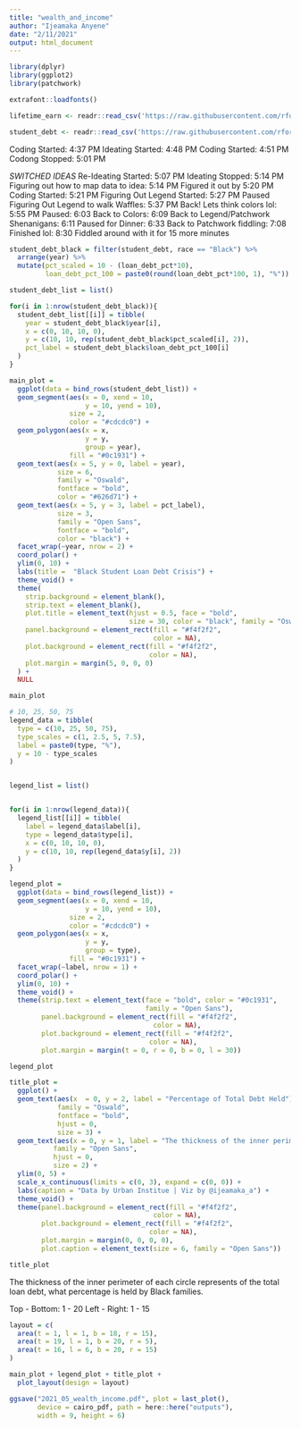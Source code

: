 ```yaml
---
title: "wealth_and_income"
author: "Ijeamaka Anyene"
date: "2/11/2021"
output: html_document
---
```


```r
library(dplyr)
library(ggplot2)
library(patchwork)
```

```r
extrafont::loadfonts()
```

```r
lifetime_earn <- readr::read_csv('https://raw.githubusercontent.com/rfordatascience/tidytuesday/master/data/2021/2021-02-09/lifetime_earn.csv')

student_debt <- readr::read_csv('https://raw.githubusercontent.com/rfordatascience/tidytuesday/master/data/2021/2021-02-09/student_debt.csv')

```
Coding Started: 4:37 PM
Ideating Started: 4:48 PM
Coding Started: 4:51 PM
Codong Stopped: 5:01 PM

*SWITCHED IDEAS*
Re-Ideating Started: 5:07 PM
Ideating Stopped: 5:14 PM
Figuring out how to map data to idea: 5:14 PM
Figured it out by 5:20 PM
Coding Started: 5:21 PM
Figuring Out Legend Started: 5:27 PM
Paused Figuring Out Legend to walk Waffles: 5:37 PM
Back! Lets think colors lol: 5:55 PM
Paused: 6:03
Back to Colors: 6:09
Back to Legend/Patchwork Shenanigans: 6:11
Paused for Dinner: 6:33
Back to Patchwork fiddling: 7:08
Finished lol: 8:30
Fiddled around with it for 15 more minutes

```r
student_debt_black = filter(student_debt, race == "Black") %>%
  arrange(year) %>%
  mutate(pct_scaled = 10 - (loan_debt_pct*10),
         loan_debt_pct_100 = paste0(round(loan_debt_pct*100, 1), "%"))
```

```r
student_debt_list = list()

for(i in 1:nrow(student_debt_black)){
  student_debt_list[[i]] = tibble(
    year = student_debt_black$year[i],
    x = c(0, 10, 10, 0),
    y = c(10, 10, rep(student_debt_black$pct_scaled[i], 2)),
    pct_label = student_debt_black$loan_debt_pct_100[i]
  )
}
```

```r
main_plot = 
  ggplot(data = bind_rows(student_debt_list)) +
  geom_segment(aes(x = 0, xend = 10,
                   y = 10, yend = 10),
               size = 2,
               color = "#cdcdc0") +
  geom_polygon(aes(x = x, 
                   y = y,
                   group = year),
               fill = "#0c1931") +
  geom_text(aes(x = 5, y = 0, label = year),
            size = 6,
            family = "Oswald",
            fontface = "bold",
            color = "#626d71") +
  geom_text(aes(x = 5, y = 3, label = pct_label),
            size = 3,
            family = "Open Sans",
            fontface = "bold",
            color = "black") +
  facet_wrap(~year, nrow = 2) +
  coord_polar() +
  ylim(0, 10) +
  labs(title =  "Black Student Loan Debt Crisis") +
  theme_void() +
  theme(
    strip.background = element_blank(),
    strip.text = element_blank(),
    plot.title = element_text(hjust = 0.5, face = "bold", 
                              size = 30, color = "black", family = "Oswald"),
    panel.background = element_rect(fill = "#f4f2f2",
                                    color = NA),
    plot.background = element_rect(fill = "#f4f2f2",
                                   color = NA),
    plot.margin = margin(5, 0, 0, 0)
  ) +
  NULL

main_plot
```

```r
# 10, 25, 50, 75
legend_data = tibble(
  type = c(10, 25, 50, 75),
  type_scales = c(1, 2.5, 5, 7.5),
  label = paste0(type, "%"),
  y = 10 - type_scales
)


legend_list = list()


for(i in 1:nrow(legend_data)){
  legend_list[[i]] = tibble(
    label = legend_data$label[i],
    type = legend_data$type[i],
    x = c(0, 10, 10, 0),
    y = c(10, 10, rep(legend_data$y[i], 2))
  )
}
```

```r
legend_plot = 
  ggplot(data = bind_rows(legend_list)) +
  geom_segment(aes(x = 0, xend = 10,
                   y = 10, yend = 10),
               size = 2,
               color = "#cdcdc0") +
  geom_polygon(aes(x = x, 
                   y = y,
                   group = type),
               fill = "#0c1931") +
  facet_wrap(~label, nrow = 1) +
  coord_polar() +
  ylim(0, 10) +
  theme_void() +
  theme(strip.text = element_text(face = "bold", color = "#0c1931",
                                  family = "Open Sans"),
        panel.background = element_rect(fill = "#f4f2f2",
                                    color = NA),
        plot.background = element_rect(fill = "#f4f2f2",
                                   color = NA),
        plot.margin = margin(t = 0, r = 0, b = 0, l = 30))

legend_plot
```


```r
title_plot = 
  ggplot() +
  geom_text(aes(x  = 0, y = 2, label = "Percentage of Total Debt Held"),
            family = "Oswald",
            fontface = "bold",
            hjust = 0,
            size = 3) +
  geom_text(aes(x = 0, y = 1, label = "The thickness of the inner perimeter of each circle\n represents of the percentage of the total student loan debt\n held by Black families."),
           family = "Open Sans",
           hjust = 0,
           size = 2) +
  ylim(0, 5) +
  scale_x_continuous(limits = c(0, 3), expand = c(0, 0)) +
  labs(caption = "Data by Urban Institue | Viz by @ijeamaka_a") +
  theme_void() +
  theme(panel.background = element_rect(fill = "#f4f2f2",
                                    color = NA),
        plot.background = element_rect(fill = "#f4f2f2",
                                   color = NA),
        plot.margin = margin(0, 0, 0, 0),
        plot.caption = element_text(size = 6, family = "Open Sans"))

title_plot
```

The thickness of the inner perimeter of each circle represents of the total \nstudent loan debt, what percentage is held by Black families.


Top - Bottom: 1 - 20
Left - Right: 1 - 15
```r
layout = c(
  area(t = 1, l = 1, b = 18, r = 15),
  area(t = 19, l = 1, b = 20, r = 5),
  area(t = 16, l = 6, b = 20, r = 15)
)

```



```r
main_plot + legend_plot + title_plot + 
  plot_layout(design = layout) 

```


```r
ggsave("2021_05_wealth_income.pdf", plot = last_plot(), 
       device = cairo_pdf, path = here::here("outputs"),
       width = 9, height = 6) 


```

